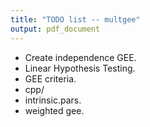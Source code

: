 ```yaml
---
title: "TODO list -- multgee"
output: pdf_document
---
```



- Create independence GEE. 
- Linear Hypothesis Testing.
- GEE criteria.
- cpp/
- intrinsic.pars.
- weighted gee.
